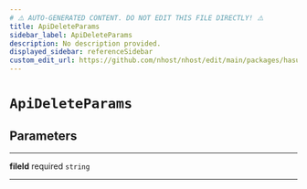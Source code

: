 ```yaml
---
# ⚠️ AUTO-GENERATED CONTENT. DO NOT EDIT THIS FILE DIRECTLY! ⚠️
title: ApiDeleteParams
sidebar_label: ApiDeleteParams
description: No description provided.
displayed_sidebar: referenceSidebar
custom_edit_url: https://github.com/nhost/nhost/edit/main/packages/hasura-storage-js/src/packages/hasura-storage-js/src/utils/types.ts#L69
---
```


# `ApiDeleteParams`

## Parameters

---

**<span className="parameter-name">fileId</span>** <span className="optional-status">required</span> `string`

---
